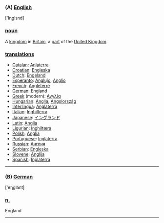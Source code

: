===(A) [[English]]===


['Iηglзnd]


=== [[noun]] ===

A [[kingdom]] in [[Britain]], a [[part]] of the [[United Kingdom]].

=== '''[[translation]]s''' ===

*[[Catalan]]: [[Anlaterra]]
*[[Croatian]]: [[Engleska]]
*[[Dutch]]: [[Engeland]]
*[[Esperanto]]: [[Anglujo]], [[Anglio]]
*[[French]]: [[Angleterre]]
*[[German]]: England
*[[Greek]] (modern): [[Αγγλία]]
*[[Hungarian]]: [[Anglia]], [[Angolország]]
*[[Interlingua]]: [[Anglaterra]]
*[[Italian]]: [[Inghilterra]]
*[[Japanese]]: [[イングランド]]
*[[Latin]]: [[Anglia]]
*[[Ligurian]]: [[Inghiltæra]]
*[[Polish]]: [[Anglia]]
*[[Portuguese]]: [[Inglaterra]]
*[[Russian]]: [[Англия]]
*[[Serbian]]: [[Engleska]]
*[[Slovene]]: [[Anglija]]
*[[Spanish]]: [[Inglaterra]]

----

===(B) [[German]]===

['eηglant]

===[[neuter|n.]]===

England

----